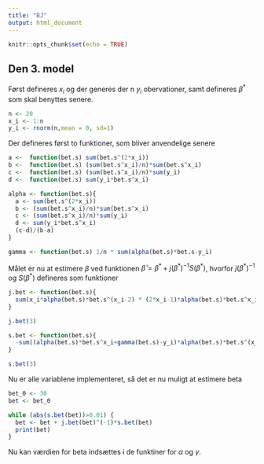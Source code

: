 ```yaml
---
title: "BJ"
output: html_document
---
```


```r
knitr::opts_chunk$set(echo = TRUE)
```

## Den 3. model

Først defineres $x_i$ og der generes der n $y_i$ obervationer, samt defineres $\beta^*$ som skal benyttes senere.

```r
n <- 20
x_i <- 1:n
y_i <- rnorm(n,mean = 0, sd=1)
```

Der defineres først to funktioner, som bliver anvendelige senere
```r
a <-  function(bet.s) sum(bet.s^(2*x_i))
b <-  function(bet.s) (sum(bet.s^x_i)/n)*sum(bet.s^x_i)
c <-  function(bet.s) (sum(bet.s^x_i)/n)*sum(y_i)
d <-  function(bet.s) sum(y_i*bet.s^x_i)

alpha <- function(bet.s){
  a <- sum(bet.s^(2*x_i))
  b <- (sum(bet.s^x_i)/n)*sum(bet.s^x_i)
  c <- (sum(bet.s^x_i)/n)*sum(y_i)
  d <- sum(y_i*bet.s^x_i)
  (c-d)/(b-a)
}

gamma <- function(bet.s) 1/n * sum(alpha(bet.s)*bet.s-y_i)
```

Målet er nu at estimere $\beta$ ved funktionen $\widehat{\beta}=\beta^*+j(\beta^*)^{-1}S(\beta^*)$, hvorfor $j(\beta^*)^{-1}$ og $S(\beta^*)$ defineres som funktioner

```r
j.bet <- function(bet.s){
  sum(x_i*alpha(bet.s)*bet.s^(x_i-2) * (2*x_i-1)*alpha(bet.s)*bet.s^x_i + gamma(bet.s)*(x_i-1) - y_i*(x_i-1))
}

j.bet(3)

s.bet <- function(bet.s){
  -sum((alpha(bet.s)*bet.s^x_i+gamma(bet.s)-y_i)*alpha(bet.s)*bet.s^(x_i-1)*x_i)
}

s.bet(3)

```

Nu er alle variablene implementeret, så det er nu muligt at estimere beta

```r
bet_0 <- 30
bet <- bet_0

while (abs(s.bet(bet))>0.01) {
  bet <- bet + j.bet(bet)^(-1)*s.bet(bet)
  print(bet)
}
```

Nu kan værdien for beta indsættes i de funktiner for $\alpha$ og $\gamma$.